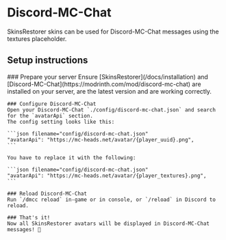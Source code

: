 
# Discord-MC-Chat

SkinsRestorer skins can be used for Discord-MC-Chat messages using the textures placeholder.

## Setup instructions

<Steps>
    ### Prepare your server
    Ensure [SkinsRestorer](/docs/installation) and [Discord-MC-Chat](https://modrinth.com/mod/discord-mc-chat) are installed on your server, are the latest version and are working correctly.

    ### Configure Discord-MC-Chat
    Open your Discord-MC-Chat `./config/discord-mc-chat.json` and search for the `avatarApi` section.
    The config setting looks like this:

    ```json filename="config/discord-mc-chat.json"
    "avatarApi": "https://mc-heads.net/avatar/{player_uuid}.png",
    ```

    You have to replace it with the following:

    ```json filename="config/discord-mc-chat.json"
    "avatarApi": "https://mc-heads.net/avatar/{player_textures}.png",
    ```

    ### Reload Discord-MC-Chat
    Run `/dmcc reload` in-game or in console, or `/reload` in Discord to reload.

    ### That's it!
    Now all SkinsRestorer avatars will be displayed in Discord-MC-Chat messages! 🎉
</Steps>
